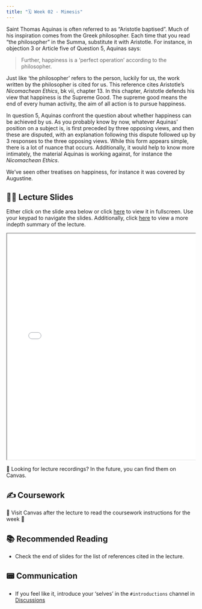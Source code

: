 ```yaml
---
title: "🗓️ Week 02 - Mimesis"
---
```


Saint Thomas Aquinas is often referred to as "Aristotle baptised". Much of his inspiration comes from the Greek philosopher. Each time that you read "the philosopher" in the Summa, substitute it with Aristotle. For instance, in objection 3 or Article five of Question 5, Aquinas says:

> Further, happiness is a 'perfect operation' according to the philosopher. 

Just like 'the philosopher' refers to the person, luckily for us, the work written by the philosopher is cited for us. This reference cites Aristotle's *Nicomachean Ethics*, bk vii, chapter 13. In this chapter, Aristotle defends his view that happiness is *the* Supreme Good. The supreme good means the end of every human activity, the aim of all action is to pursue happiness.

In question 5, Aquinas confront the question about whether happiness can be achieved by us. As you probably know by now, whatever Aquinas' position on a subject is, is first preceded by  three opposing views, and then these are disputed, with an explanation following this dispute followed up by 3 responses to the three opposing views. While this form appears simple, there is a lot of nuance that occurs. Additionally, it would help to know more intimately, the material Aquinas is working against, for instance the *Nicomachean Ethics*.

We've seen other treatises on happiness, for instance it was covered by Augustine. 

## 👨‍🏫 Lecture Slides

Either click on the slide area below or click [here](slides.qmd) to view it in fullscreen.
Use your keypad to navigate the slides. Additionally, click [here](summary.qmd) to view a more indepth summary of the lecture.

<div class="container" style="position: relative;overflow: hidden;width: 100%;min-height:600px;">
<iframe src="slides.html" style="position=absolute;top: 0;left: 0;bottom: 0;right: 0;width: 100%;min-height:600px;"></iframe>
</div>

🎥 Looking for lecture recordings? In the future, you can find them on Canvas.

## ✍️ Coursework

🚧 Visit Canvas after the lecture to read the coursework instructions for the week 🚧


## 📚 Recommended Reading

- Check the end of slides for the list of references cited in the lecture.

## 📟 Communication

- If you feel like it, introduce your 'selves' in the `#introductions` channel in [Discussions](https://stetson.instructure.com/courses/38093/discussion_topics/162462)
